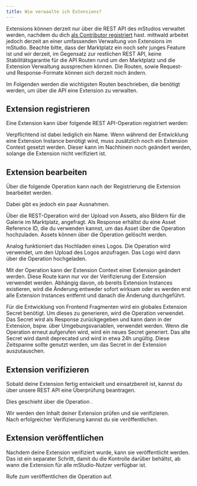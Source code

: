 ```yaml
---
title: Wie verwaalte ich Extensions?
---
```



Extensions können derzeit nur über die REST API des mStudios verwaltet werden, nachdem du dich [als Contributor registriert](../become-contributor) hast.
mittwald arbeitet jedoch derzeit an einer umfassenden Verwaltung von Extensions im mStudio.
Beachte bitte, dass der Marktplatz ein noch sehr junges Feature ist und wir derzeit, im Gegensatz zur restlichen REST API,
keine Stabilitätsgarantie für die API Routen rund um den Marktplatz und die Extension Verwaltung aussprechen können.
Die Routen, sowie Request- und Response-Formate können sich derzeit noch ändern.

Im Folgenden werden die wichtigsten Routen beschrieben, die benötigt werden, um über die API eine Extension zu verwalten.

## Extension registrieren

Eine Extension kann über folgende REST API-Operation registriert werden:

<OperationLink operation="extension-register-extension" />

Verpflichtend ist dabei lediglich ein Name.
Wenn während der Entwicklung eine Extension Instance benötigt wird, muss zusätzlich noch ein Extension Context gesetzt werden.
Dieser kann im Nachhinein noch geändert werden, solange die Extension nicht verifiziert ist.

## Extension bearbeiten

Über die folgende Operation kann nach der Registrierung die Extension bearbeitet werden.

<OperationLink operation="extension-patch-extension" />

Dabei gibt es jedoch ein paar Ausnahmen.

Über die REST-Operation <OperationLink operation="extension-request-asset-upload" /> wird der Upload von Assets, also Bildern für die Galerie im Marktplatz, angefragt.
Als Response erhältst du eine Asset Reference ID, die du verwenden kannst, um das Asset über die Operation <OperationLink operation="file-create-file" /> hochzuladen.
Assets können über die Operation <OperationLink operation="extension-remove-asset" /> gelöscht werden.

Analog funktioniert das Hochladen eines Logos. Die Operation <OperationLink operation="extension-request-logo-upload" /> wird verwendet, um den Upload des Logos anzufragen.
Das Logo wird dann über die Operation <OperationLink operation="file-create-file" /> hochgeladen.

Mit der Operation <OperationLink operation="extension-change-context" /> kann der Extension Context einer Extension geändert werden.
Diese Route kann nur vor der Verifizierung der Extension verwendet werden.
Abhängig davon, ob bereits Extension Instances existieren, wird die Änderung entweder sofort wirksam oder es werden erst alle Extension Instances entfernt und danach die Änderung durchgeführt.

Für die Entwicklung von Frontend Fragmenten wird ein globales Extension Secret benötigt.
Um dieses zu generieren, wird die Operation <OperationLink operation="extension-generate-extension-secret" /> verwendet.
Das Secret wird als Response zurückgegeben und kann dann in der Extension, bspw. über Umgebungsvariablen, verwendet werden.
Wenn die Operation erneut aufgerufen wird, wird ein neues Secret generiert.
Das alte Secret wird damit deprecated und wird in etwa 24h ungültig.
Diese Zeitspanne sollte genutzt werden, um das Secret in der Extension auszutauschen.

## Extension verifizieren

Sobald deine Extension fertig entwickelt und einsatzbereit ist,
kannst du über unsere REST API eine Überprüfung beantragen.

Dies geschieht über die Operation <OperationLink operation="extension-request-extension-verification" />.

Wir werden den Inhalt deiner Extension prüfen und sie verifizieren.  
Nach erfolgreicher Verifizierung kannst du sie veröffentlichen.

## Extension veröffentlichen

Nachdem deine Extension verifiziert wurde, kann sie veröffentlicht werden.
Das ist ein separater Schritt, damit du die Kontrolle darüber behältst, ab wann die Extension für alle mStudio-Nutzer verfügbar ist.

Rufe zum veröffentlichen die Operation <OperationLink operation="extension-set-extension-published-state" /> auf.
